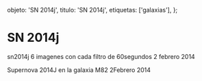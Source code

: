 
  objeto: 'SN 2014j',
  titulo: 'SN 2014j',
  etiquetas: ['galaxias'],
};

# SN 2014j

<Imagen
  src="registro/sn2014-j_20140202_2_sn2014jrgb_20140202_i88.jpg"
  fecha="20140202"
/>

sn2014j 6 imagenes con cada filtro de 60segundos 2 febrero 2014

<Imagen
  src="registro/sn2014-j_20140202_1_sn2014j_20140202_i88.jpg"
  fecha="20140202"
/>

Supernova 2014J en la galaxia M82 2Febrero 2014
